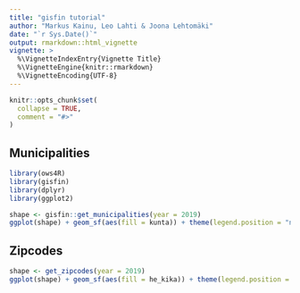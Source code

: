 ```yaml
---
title: "gisfin tutorial"
author: "Markus Kainu, Leo Lahti & Joona Lehtomäki"
date: "`r Sys.Date()`"
output: rmarkdown::html_vignette
vignette: >
  %\VignetteIndexEntry{Vignette Title}
  %\VignetteEngine{knitr::rmarkdown}
  %\VignetteEncoding{UTF-8}
---
```


```r
knitr::opts_chunk$set(
  collapse = TRUE,
  comment = "#>"
)
```

## Municipalities

```r
library(ows4R)
library(gisfin)
library(dplyr)
library(ggplot2)

shape <- gisfin::get_municipalities(year = 2019)
ggplot(shape) + geom_sf(aes(fill = kunta)) + theme(legend.position = "none")
```

## Zipcodes


```r
shape <- get_zipcodes(year = 2019) 
ggplot(shape) + geom_sf(aes(fill = he_kika)) + theme(legend.position = "none")
```

